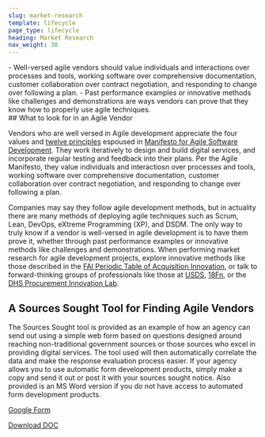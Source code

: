 ```yaml
---
slug: market-research
template: lifecycle
page_type: lifecycle
heading: Market Research
nav_weight: 30
---
```

<Summary>
- Well-versed agile vendors should value individuals and interactions over processes and tools, working software over comprehensive documentation, customer collaboration over contract negotiation, and responding to change over following a plan.
- Past performance examples or innovative methods like challenges and demonstrations are ways vendors can prove that they know how to properly use agile techniques.
</Summary>
## What to look for in an Agile Vendor

Vendors who are well versed in Agile development appreciate the four values and <a href="https://agilemanifesto.org/principles.html" target="_blank" class="usa-external_link">twelve principles</a> espoused in <a href="https://agilemanifesto.org/" target="_blank" class="usa-external_link">Manifesto for Agile Software Development</a>. They work iteratively to design and build digital services, and incorporate regular testing and feedback into their plans. Per the Agile Manifesto, they value individuals and interactiosn over processes and tools, working software over comprehensive documentation, customer collaboration over contract negotiation, and responding to change over following a plan. 

Companies may say they follow agile development methods, but in actuality there are many methods of deploying agile techniques such as Scrum, Lean, DevOps, eXtreme Programming (XP), and DSDM. The only way to truly know if a vendor is well-versed in agile development is to have them prove it, whether through past performance examples or innovative methods like challenges and demonstrations. When performing market research for agile development projects, explore innovative methods like those described in the <a href="https://www.fai.gov/periodic-table" target="_blank" class="usa-external_link">FAI Periodic Table of Acquisition Innovation</a>, or talk to forward-thinking groups of professionals like those at <a href="https://www.usds.gov/" target="_blank" class="usa-external_link">USDS</a>, <a href="https://18f.gsa.gov/" target="_blank" class="usa-external_link">18Fn</a>, or the <a href="https://www.dhs.gov/pil" target="_blank" class="usa-external_link">DHS Procurement Innovation Lab</a>.

## A Sources Sought Tool for Finding Agile Vendors

The Sources Sought tool is provided as an example of how an agency can send out using a simple web form based on questions designed around reaching non-traditional government sources or those sources who excel in providing digital services. The tool used will then automatically correlate the data and make the response evaluation process easier. If your agency allows you to use automatic form development products, simply make a copy and send it out or post it with your sources sought notice. Also provided is an MS Word version if you do not have access to automated form development products.

<a href="https://goo.gl/forms/mTNFf6XzNT3KWxLY2" target= "_blank" class="usa-external_link">Google Form</a>

<a href="/assets/files/Sources%20Sought.docx">Download DOC <i class="fa fa-download" aria-hidden="true"></i></a>
